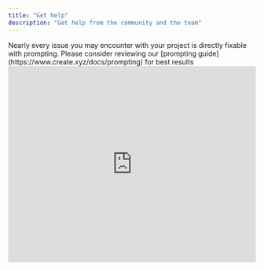 ```yaml
---
title: "Get help"
description: "Get help from the community and the team"
---
```


<Note>
  Nearly every issue you may encounter with your project is directly fixable with prompting. Please consider reviewing our [prompting guide](https://www.create.xyz/docs/prompting) for best results
</Note>

<Frame caption="Debug Agent">
  <iframe
    width="100%"
    height="400"
    src="https://www.loom.com/embed/80fadba5a73142dfb37b59b7aa2372a3?sid=273541cb-6756-44f9-890f-93fdcbbcf057"
    title="Debug Agent Demo"
    frameBorder="0"
    allow="accelerometer; autoplay; clipboard-write; encrypted-media; gyroscope; picture-in-picture; fullscreen"
    allowFullScreen
    webkitallowfullscreen="true"
    mozallowfullscreen="true"
  />
</Frame>

## Debug Agent

<Frame>
  ![Debug Agent interface and functionality](/images/debug1.png)
</Frame>

The Debug Agent helps you self-recover from code issues by analyzing errors and working to repair them. When you encounter problems in your app, simply inform the Debug Agent
 of the error by pasting it into the builder chat. 


- Use the error logs to feed specifics back to the builder. Remember, "doesn't work" is not a successful piece of feedback
- Feed errors or issues back to the builder directly as succinct prompts:

  ```
  Homepage showing empty image upon page load 
  ```

  ```
  When a user logs in they are taken to the homepage, they should be routed to user dashboard
  ```
- Revert/Restore - use our [Version History](https://www.create.xyz/docs/essentials#version-history) feature to step backward to remove an edit or feature that is causing issues
- If you aren't seeing a recent edit in the demo view of your project you can try a few things to remedy:
  - You can quickly [refresh](https://www.create.xyz/docs/essentials#refresh-your-preview) the demo page
  - Ensure you are navigating to the correct page in the builder, using the top navigation bar
  - If you've recently implemented [Custom Instructions](https://www.create.xyz/docs/essentials#project-settings) they can sometimes interfere with the builders ability to generate a completed task. Consider temporarily removing them to test.
  - Open the project in the [preview mode](https://www.create.xyz/docs/essentials#view-modes%3A-demo%2C-code%2C-and-preview) to see if your changes are reflected there

    If the builder reports an error completing your request, this can sometimes be due to temporary outages by data partners of Anything. For example, if [Anthropic reports an outage](https://status.anthropic.com/) it can impact our ability to execute commands until resolved.


## Restarting Preview Server


If you're experiencing issues with your preview not appearing, you can restart the preview server by clicking on the power button in the bottom right of your project. 

<Frame>
  ![Power button location for restarting preview server](/images/restart.png)
</Frame>

## Status Page

If there is an outage or system wide issue we will report it on our status page available at [status.create.xyz](http://status.create.xyz)

Anything's AI Agent relies on upstream data from Anthropic's Claude Sonnet AI Model, if there is an outage with their system it will impact our builder's ability to execute commands. You can view their status page [here.](https://status.anthropic.com/)

## Support

Our primary support channel is over email, [hello@create.xyz](mailto:hello@create.xyz). Please reach out with questions or to report issues with your build. Please consider including your build URL to help us expedite any investigation. Thank you\!

### Sharing Your Build

When asking for help, please include:

1. A link to your `/build` page for the project you're working on
2. A specific description of what's not working (e.g., "The function called "RetrieveWeather" returns a 500 error when submitting the form")

Build links help us see your generated code and troubleshoot more effectively.

<Note>
  Your build links are private - even if shared publicly, only team members can access them. Anything team members and admins can jump into your build to help you out (with your permission).
</Note>

<Frame>
  ![How to copy your /build link from the URL bar](/images/build-link.png)
</Frame>

<Frame caption="How to Share Your Build">
  <iframe
    width="100%"
    height="400"
    src="https://www.loom.com/embed/024720888839484fa566c53729bb5741?sid=58b03780-c595-4bd9-9165-67f5c8cb2f6b"
    title="How to Share Your Build"
    frameBorder="0"
    allow="accelerometer; autoplay; clipboard-write; encrypted-media; gyroscope; picture-in-picture; fullscreen"
    allowFullScreen
    webkitallowfullscreen="true"
    mozallowfullscreen="true"
  />
</Frame>

## Have a question?

Reach out to us at [hello@create.xyz](mailto:hello@create.xyz)